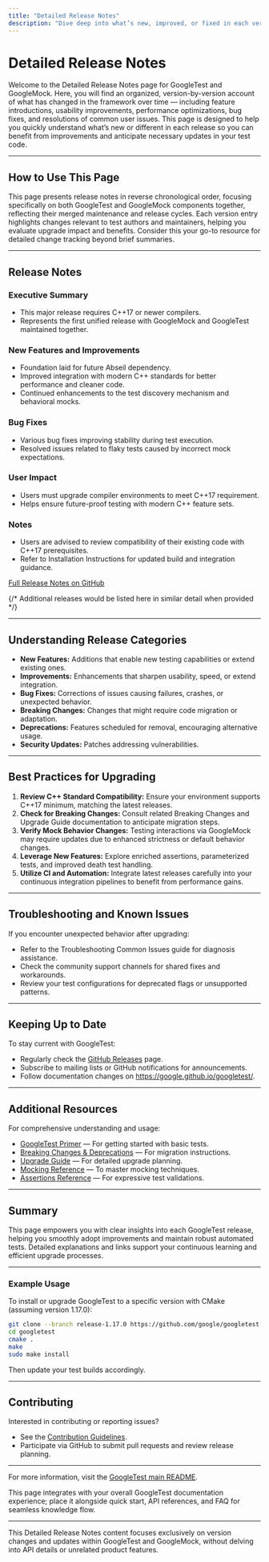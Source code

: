```yaml
---
title: "Detailed Release Notes"
description: "Dive deep into what’s new, improved, or fixed in each version. This page includes both GoogleTest and GoogleMock changes, referencing feature, performance, and usability updates, as well as solutions to common user issues surfaced in release cycles."
---
```


# Detailed Release Notes

Welcome to the Detailed Release Notes page for GoogleTest and GoogleMock. Here, you will find an organized, version-by-version account of what has changed in the framework over time — including feature introductions, usability improvements, performance optimizations, bug fixes, and resolutions of common user issues. This page is designed to help you quickly understand what’s new or different in each release so you can benefit from improvements and anticipate necessary updates in your test code.

---

## How to Use This Page

This page presents release notes in reverse chronological order, focusing specifically on both GoogleTest and GoogleMock components together, reflecting their merged maintenance and release cycles. Each version entry highlights changes relevant to test authors and maintainers, helping you evaluate upgrade impact and benefits. Consider this your go-to resource for detailed change tracking beyond brief summaries.

---

## Release Notes

<AccordionGroup title="Recent Releases Overview">

<Accordion title="Release 1.17.0">

### Executive Summary
- This major release requires C++17 or newer compilers.
- Represents the first unified release with GoogleMock and GoogleTest maintained together.

### New Features and Improvements
- Foundation laid for future Abseil dependency.
- Improved integration with modern C++ standards for better performance and cleaner code.
- Continued enhancements to the test discovery mechanism and behavioral mocks.

### Bug Fixes
- Various bug fixes improving stability during test execution.
- Resolved issues related to flaky tests caused by incorrect mock expectations.

### User Impact
- Users must upgrade compiler environments to meet C++17 requirement.
- Helps ensure future-proof testing with modern C++ feature sets.

### Notes
- Users are advised to review compatibility of their existing code with C++17 prerequisites.
- Refer to Installation Instructions for updated build and integration guidance.

[Full Release Notes on GitHub](https://github.com/google/googletest/releases/tag/v1.17.0)
</Accordion>

{/* Additional releases would be listed here in similar detail when provided */}

</AccordionGroup>

---

## Understanding Release Categories

- **New Features:** Additions that enable new testing capabilities or extend existing ones.
- **Improvements:** Enhancements that sharpen usability, speed, or extend integration.
- **Bug Fixes:** Corrections of issues causing failures, crashes, or unexpected behavior.
- **Breaking Changes:** Changes that might require code migration or adaptation.
- **Deprecations:** Features scheduled for removal, encouraging alternative usage.
- **Security Updates:** Patches addressing vulnerabilities.

---

## Best Practices for Upgrading

1. **Review C++ Standard Compatibility:** Ensure your environment supports C++17 minimum, matching the latest releases.
2. **Check for Breaking Changes:** Consult related Breaking Changes and Upgrade Guide documentation to anticipate migration steps.
3. **Verify Mock Behavior Changes:** Testing interactions via GoogleMock may require updates due to enhanced strictness or default behavior changes.
4. **Leverage New Features:** Explore enriched assertions, parameterized tests, and improved death test handling.
5. **Utilize CI and Automation:** Integrate latest releases carefully into your continuous integration pipelines to benefit from performance gains.

---

## Troubleshooting and Known Issues

If you encounter unexpected behavior after upgrading:
- Refer to the Troubleshooting Common Issues guide for diagnosis assistance.
- Check the community support channels for shared fixes and workarounds.
- Review your test configurations for deprecated flags or unsupported patterns.

---

## Keeping Up to Date

To stay current with GoogleTest:
- Regularly check the [GitHub Releases](https://github.com/google/googletest/releases) page.
- Subscribe to mailing lists or GitHub notifications for announcements.
- Follow documentation changes on https://google.github.io/googletest/.

---

## Additional Resources

For comprehensive understanding and usage:
- [GoogleTest Primer](https://google.github.io/googletest/primer.html) — For getting started with basic tests.
- [Breaking Changes & Deprecations](../changelog-tab/upgrade-breaks/breaking-changes) — For migration instructions.
- [Upgrade Guide](../changelog-tab/upgrade-breaks/upgrade-guide) — For detailed upgrade planning.
- [Mocking Reference](../api-reference/mocking-framework/mock-objects-and-methods) — To master mocking techniques.
- [Assertions Reference](../api-reference/testing-framework/assertions-reference) — For expressive test validations.

---

## Summary
This page empowers you with clear insights into each GoogleTest release, helping you smoothly adopt improvements and maintain robust automated tests. Detailed explanations and links support your continuous learning and efficient upgrade processes.

---

### Example Usage

To install or upgrade GoogleTest to a specific version with CMake (assuming version 1.17.0):

```bash
git clone --branch release-1.17.0 https://github.com/google/googletest.git
cd googletest
cmake .
make
sudo make install
```

Then update your test builds accordingly.

---

## Contributing

Interested in contributing or reporting issues?
- See the [Contribution Guidelines](https://github.com/google/googletest/blob/main/CONTRIBUTING.md).
- Participate via GitHub to submit pull requests and review release planning.

---

For more information, visit the [GoogleTest main README](https://github.com/google/googletest).


<Info>
This page integrates with your overall GoogleTest documentation experience; place it alongside quick start, API references, and FAQ for seamless knowledge flow.
</Info>

---

<Note>
This Detailed Release Notes content focuses exclusively on version changes and updates within GoogleTest and GoogleMock, without delving into API details or unrelated product features.
</Note>
